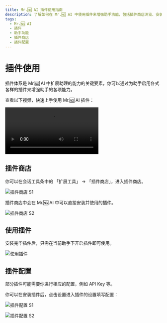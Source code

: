 ```yaml
---
title: Mr.🆖 AI 插件使用指南
description: 了解如何在 Mr.🆖 AI 中使用插件来增强助手功能，包括插件商店浏览、安装、配置等操作。
tags:
  - Mr.🆖 AI
  - 插件
  - 助手功能
  - 插件商店
  - 插件配置
---
```


# 插件使用

插件体系是 Mr.🆖 AI 中扩展助理的能力的关键要素，你可以通过为助手启用各式各样的插件来增强助手的各项能力。

查看以下视频，快速上手使用 Mr.🆖 AI 插件：

<Video
  height={840}
  src="https://github.com/lobehub/lobe-chat/assets/28616219/94d4c312-1699-4e24-8782-138883678c9e"
/>

## 插件商店

你可以在会话工具条中的 「扩展工具」 -> 「插件商店」，进入插件商店。

<Image
  alt="插件商店 S1"
  height={472}
  src="https://github.com/lobehub/lobe-chat/assets/28616219/ab4e60d0-1293-49ac-8798-cb29b3b789e6"
/>

插件商店中会在 Mr.🆖 AI 中可以直接安装并使用的插件。

<Image
  alt="插件商店 S2"
  height={612}
  src="https://github.com/lobehub/lobe-chat/assets/28616219/d7a5d821-116f-4be6-8a1a-38d81a5ea0ea"
/>

## 使用插件

安装完毕插件后，只需在当前助手下开启插件即可使用。

<Image
  alt="使用插件"
  height={472}
  src="https://github.com/lobehub/lobe-chat/assets/28616219/76ab1ae7-a4f9-4285-8ebd-45b90251aba1"
/>

## 插件配置

部分插件可能需要你进行相应的配置，例如 API Key 等。

你可以在安装插件后，点击设置进入插件的设置填写配置：

<Image
  alt="插件配置 S1"
  height={472}
  src="https://github.com/lobehub/lobe-chat/assets/28616219/10eb3023-4528-4b06-8092-062e7b3865cc"
/>

<Image
  alt="插件配置 S2"
  height={472}
  src="https://github.com/lobehub/lobe-chat/assets/28616219/ab2e4c25-4b11-431b-9266-442d8b14cb41"
/>
